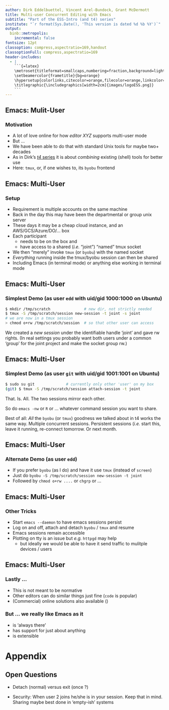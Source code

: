 ```yaml
---
author: Dirk Eddelbuettel, Vincent Arel-Bundock, Grant McDermott
title: Multi-user Concurrent Editing with Emacs
subtitle: "Part of the ESS-Intro (and t4) series"
institute: "`r format(Sys.Date(), 'This version is dated %d %b %Y')`"
output:
  binb::metropolis:
    incremental: false
fontsize: 12pt
classoption: compress,aspectratio=169,handout
classoptionFull: compress,aspectratio=169
header-includes:
  - |
    ```{=latex}
    \metroset{titleformat=smallcaps,numbering=fraction,background=light}
    \setbeamercolor{frametitle}{bg=orange}
    \hypersetup{colorlinks,citecolor=orange,filecolor=orange,linkcolor=orange,urlcolor=orange}
    \titlegraphic{\includegraphics[width=2cm]{images/logoESS.png}}
    ```
---
```



## Emacs: Mulit-User

### Motivation

- A lot of love online for how _editor XYZ_ supports multi-user mode
- But ...
- We have been able to do that with standard Unix tools for maybe two+
  decades
- As in Dirk's [_t4_ series](http://dirk.eddelbuettel.com/blog/code/t4/) it
  is about _combining_ existing (shell) tools for better use
- Here: `tmux`, or, if one wishes to, its `byobu` frontend

## Emacs: Multi-User

### Setup

- Requirement is multiple accounts on the same machine
- Back in the day this may have been the departmental or group unix server
- These days it may be a cheap cloud instance, and an AWS/GCS/Azure/DO/... box
- Each participant 
  - needs to be on the box and 
  - have access to a shared (_i.e._ "joint") "named" tmux socket
- We then "merely" invoke `tmux` (or `byobu`) with the named socket
- *Everything* running inside the tmux/byobu session can then be shared
- Including Emacs (in terminal mode)  or anything else working in terminal
  mode 

## Emacs: Multi-User

### Simplest Demo (as user `edd` with uid/gid 1000:1000 on Ubuntu)

```sh
$ mkdir /tmp/scratch               # new dir, not strictly needed
$ tmux -S /tmp/scratch/session new-session -t joint -s joint
# we are now in a tmux session
> chmod o+rw /tmp/scratch/session  # so that other user can access
```

\medskip

We created a _new session_ under the identifiable handle 'joint' and gave rw
rights. (In real settings you probably want both users under a common 'group'
for the joint project and make the socket group rw.)

## Emacs: Multi-User

### Simplest Demo (as user `git` with uid/gid 1001:1001 on Ubuntu)

```sh
$ sudo su git              # currently only other 'user' on my box
(git) $ tmux -S /tmp/scratch/session attach-session -t joint 
```

That. Is. All. The two sessions mirror each other.

So do `emacs -nw` or `R` or ... whatever command session you want to share.

Best of all: _All_ the `byobu` (or `tmux`) goodness we talked about in t4
works the same way. Multiple concurrent sessions. Persistent sessions (_i.e._
start this, leave it running, re-connect tomorrow. Or next month.


## Emacs: Multi-User

### Alternate Demo (as user `edd`)

- If you prefer `byobu` (as I do) and have it use `tmux` (instead of
  `screen`)
- Just do `byobu -S /tmp/scratch/session new-session -t joint` 
- Followed by `chmod o+rw ....` or `chgrp` or ...

## Emacs: Multi-User

### Other Tricks

- Start `emacs --daemon` to have emacs sessions persist
- Log on and off, attach and detach `byobu` / `tmux` and resume
- Emacs sessions remain accessible
- Plotting on tty is an issue but _e.g._ `httpgd` may help 
  - but ideally we would be able to have it send traffic to mulitple devices
    / users


## Emacs: Multi-User

### Lastly ...

- This is not meant to be normative
- Other editors can do similar things just fine (`code` is popular)
- (Commercial) online solutions also available (\url{replit.io})

### But ... we really like Emacs as it 

- is 'always there' 
- has support for just about anything
- is extensible


# Appendix

## Open Questions

- Detach (normal) versus exit (once ?)

- Security:  When user 2 joins he/she is in your session. Keep that in mind.
Sharing maybe best done in 'empty-ish' systems
